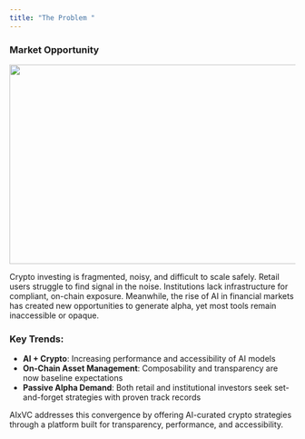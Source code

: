```yaml
---
title: "The Problem "
---
```


### Market Opportunity

<img
  height="351"
  width="624"
  src="https://lh7-rt.googleusercontent.com/docsz/AD_4nXeda7z_ZXh5w01HoNwj-cC69XhHP3oALEqUsBaheOMP2_hNPDmgb3FAqMxdlUn8bXxCy1rEcOH0a5p4wbXLHdBn2blTg_YPljqg9QRxnr2jc3XoRAWcQs_-WsOs-7L5h9-3wg0NJg?key=8x7vqwhbXMkRlZZtYd1v-ZUH"
/>

Crypto investing is fragmented, noisy, and difficult to scale safely. Retail users struggle to find signal in the noise. Institutions lack infrastructure for compliant, on-chain exposure. Meanwhile, the rise of AI in financial markets has created new opportunities to generate alpha, yet most tools remain inaccessible or opaque.

### **Key Trends:**

- **AI \+ Crypto**: Increasing performance and accessibility of AI models
- **On-Chain Asset Management**: Composability and transparency are now baseline expectations
- **Passive Alpha Demand**: Both retail and institutional investors seek set-and-forget strategies with proven track records

AIxVC addresses this convergence by offering AI-curated crypto strategies through a platform built for transparency, performance, and accessibility.